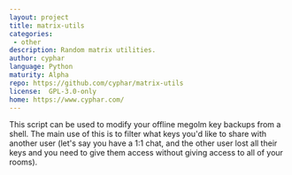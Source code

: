 ```yaml
---
layout: project
title: matrix-utils
categories: 
 - other
description: Random matrix utilities.
author: cyphar
language: Python
maturity: Alpha
repo: https://github.com/cyphar/matrix-utils
license:  GPL-3.0-only
home: https://www.cyphar.com/
---
```


This script can be used to modify your offline megolm key backups from a shell. 
The main use of this is to filter what keys you'd like to share with another user 
(let's say you have a 1:1 chat, and the other user lost all their keys and you need to give them access without giving access to all of your rooms).
